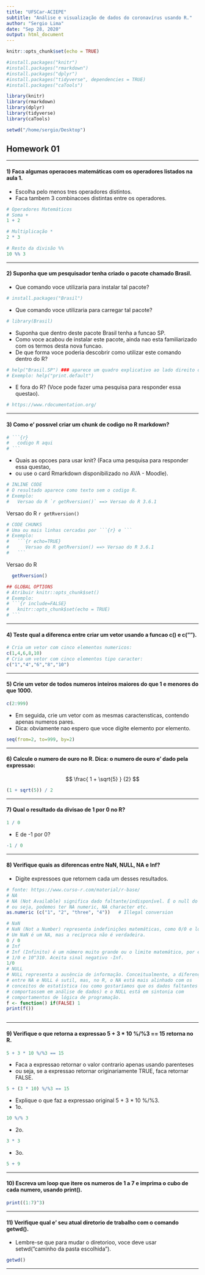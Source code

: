 ```yaml
---
title: "UFSCar-ACIEPE"
subtitle: "Análise e visualização de dados do coronavírus usando R."
author: "Sergio Lima"
date: "Sep 28, 2020"
output: html_document
---
```


```r
knitr::opts_chunk$set(echo = TRUE)
```

```r
#install.packages("knitr")
#install.packages("rmarkdown")
#install.packages("dplyr")
#install.packages("tidyverse", dependencies = TRUE)
#install.packages("caTools")

library(knitr)
library(rmarkdown)
library(dplyr)
library(tidyverse)
library(caTools)

setwd("/home/sergio/Desktop")
```

## Homework 01
***

#### 1) Faca algumas operacoes matemáticas com os operadores listados na aula 1. 
   * Escolha pelo menos tres operadores distintos. 
   * Faca tambem 3 combinacoes distintas entre os operadores.

```r
# Operadores Matemáticos
# Soma +
1 + 2
```

```r
# Multiplicação *
2 * 3
```

```r
# Resto da divisão %%
10 %% 3
```

***
#### 2) Suponha que um pesquisador tenha criado o pacote chamado Brasil. 
* Que comando voce utilizaria para instalar tal pacote? 
```r
# install.packages("Brasil")
```
* Que comando voce utilizaria para carregar tal pacote?
```r
# library(Brasil)
```
* Suponha que dentro deste pacote Brasil tenha a funcao SP. 
* Como voce acabou de instalar este pacote, ainda nao esta familiarizado com os termos desta nova funcao. 
* De que forma voce poderia descobrir como utilizar este comando dentro do R? 
```r
# help("Brasil.SP") ### aparece um quadro explicativo ao lado direito do RStudio.
# Exemplo: help("print.default")
```
* E fora do R? (Voce pode fazer uma pesquisa para responder essa questao).   
```r
# https://www.rdocumentation.org/
```


***
#### 3) Como e' possıvel criar um chunk de codigo no R markdown? 
```r
# ```{r}
#   codigo R aqui 
# ```
```
* Quais as opcoes para usar knit? (Faca uma pesquisa para responder essa questao, 
* ou use o card Rmarkdown disponibilizado no AVA - Moodle).
```r
# INLINE CODE
# O resultado aparece como texto sem o codigo R.
# Exemplo:
#   Versao do R `r getRversion()` ==> Versao do R 3.6.1
```
Versao do R `r getRversion()`
```r
# CODE CHUNKS
# Uma ou mais linhas cercadas por ```{r} e ```
# Exemplo:
#   ```{r echo=TRUE}
#      Versao do R getRversion() ==> Versao do R 3.6.1
#   ```
```
Versao do R 
```r
  getRversion()
```
```r
## GLOBAL OPTIONS
# Atribuir knitr::opts_chunk$set()
# Exemplo:
# ```{r include=FALSE} 
#   knitr::opts_chunk$set(echo = TRUE)
# ```
```
***
#### 4) Teste qual a diferenca entre criar um vetor usando a funcao c() e c(””).
```r
# Cria um vetor com cinco elementos numericos:
c(1,4,6,8,10)
# Cria um vetor com cinco elementos tipo caracter:
c("1","4","6","8","10")
```


***
#### 5) Crie um vetor de todos numeros inteiros maiores do que 1 e menores do que 1000. 
```r
c(2:999)
```
* Em seguida, crie um vetor com as mesmas caracterısticas, contendo apenas numeros pares.
* Dica: obviamente nao espero que voce digite elemento por elemento.
```r
seq(from=2, to=999, by=2)
```

***
#### 6) Calcule o numero de ouro no R. Dica: o numero de ouro e' dado pela expressao: 
$$ \frac{ 1 + \sqrt{5} } {2} $$
```r
(1 + sqrt(5)) / 2
```

***
#### 7) Qual o resultado da divisao de 1 por 0 no R?

```r
1 / 0
```
*  E de -1 por 0?
```r
-1 / 0
```

***
#### 8) Verifique quais as diferencas entre NaN, NULL, NA e Inf?
*  Digite expressoes que retornem cada um desses resultados.
```r
# fonte: https://www.curso-r.com/material/r-base/
# NA
# NA (Not Available) significa dado faltante/indisponível. É o null do SQL.
# ou seja, podemos ter NA numeric, NA character etc.
as.numeric (c("1", "2", "three", "4"))   # Illegal conversion

# NaN
# NaN (Not a Number) representa indefinições matemáticas, como 0/0 e log(-1). 
# Um NaN é um NA, mas a recíproca não é verdadeira.
0 / 0
# Inf
# Inf (Infinito) é um número muito grande ou o limite matemático, por exemplo, 
# 1/0 e 10^310. Aceita sinal negativo -Inf.
1/0
# NULL
# NULL representa a ausência de informação. Conceitualmente, a diferença 
# entre NA e NULL é sutil, mas, no R, o NA está mais alinhado com os 
# conceitos de estatística (ou como gostaríamos que os dados faltantes se 
# comportassem em análise de dados) e o NULL está em sintonia com 
# comportamentos de lógica de programação.
f <- function() if(FALSE) 1
print(f())

```

```r
```


***
#### 9) Verifique o que retorna a expressao 5 + 3 * 10 %/%3 == 15 retorna no R.
```r
5 + 3 * 10 %/%3 == 15
```
* Faca a expressao retornar o valor contrario apenas usando parenteses
* ou seja, se a expressao retornar originariamente TRUE, faca retornar FALSE.
```r
5 + (3 * 10) %/%3 == 15
```
* Explique o que faz a expressao original 5 + 3 * 10 %/%3.
+ 1o. 
```r
10 %/% 3
```
+ 2o. 
```r
3 * 3
```
+ 3o. 
```r
5 + 9
```

***
#### 10) Escreva um loop que itere os numeros de 1 a 7 e imprima o cubo de cada numero, usando print().
```r
print((1:7)^3)
```


***
#### 11) Verifique qual e' seu atual diretorio de trabalho com o comando getwd(). 
* Lembre-se que para mudar o diretorioo, voce deve usar setwd(”caminho da pasta escolhida”).
```r
getwd()
```

***